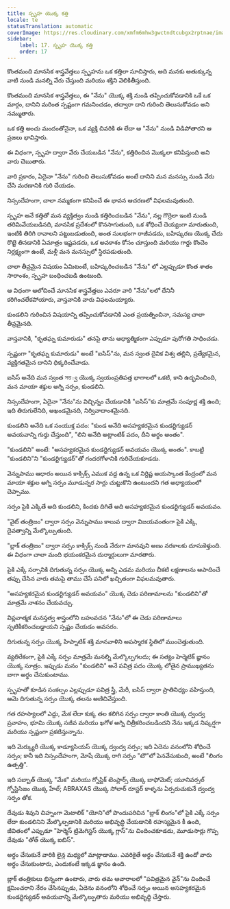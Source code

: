 ```yaml
---
title: స్పృహ యొక్క కత్తి
locale: te
statusTranslation: automatic
coverImage: https://res.cloudinary.com/xmfm6mhw3gwctndtcubgx2rptnae/image/upload/v1741354419/small_cover_la_gran_rebelion_28716e29d2.webp
sidebar:
    label: 17. స్పృహ యొక్క కత్తి
    order: 17
---
```

కొంతమంది మానసిక శాస్త్రవేత్తలు స్పృహను ఒక కత్తిలా సూచిస్తారు, అది మనకు అతుక్కున్న వాటి నుండి మనల్ని వేరు చేస్తుంది మరియు శక్తిని వెలికితీస్తుంది.

కొంతమంది మానసిక శాస్త్రవేత్తలు, ఈ "నేను" యొక్క శక్తి నుండి తప్పించుకోవడానికి ఒకే ఒక మార్గం, దానిని మరింత స్పష్టంగా గమనించడం, తద్వారా దాని గురించి తెలుసుకోవడం అని నమ్ముతారు.

ఒక కత్తి అంచు మందంతోనైనా, ఒక వ్యక్తి చివరికి ఈ లేదా ఆ "నేను" నుండి విడిపోతారని ఆ ప్రజలు భావిస్తారు.

ఈ విధంగా, స్పృహ ద్వారా వేరు చేయబడిన "నేను", కత్తిరించిన మొక్కలా కనిపిస్తుంది అని వారు చెబుతారు.

వారి ప్రకారం, ఏదైనా "నేను" గురించి తెలుసుకోవడం అంటే దానిని మన మనస్సు నుండి వేరు చేసి మరణానికి గురి చేయడం.

నిస్సందేహంగా, చాలా నమ్మకంగా కనిపించే ఈ భావన ఆచరణలో విఫలమవుతుంది.

స్పృహ అనే కత్తితో మన వ్యక్తిత్వం నుండి కత్తిరించబడిన "నేను", నల్ల గొర్రెలా ఇంటి నుండి తరిమివేయబడినది, మానసిక ప్రదేశంలో కొనసాగుతుంది, ఒక శోధించే దెయ్యంగా మారుతుంది, ఇంటికి తిరిగి రావాలని పట్టుబడుతుంది, అంత సులభంగా రాజీపడదు, బహిష్కరణ యొక్క చేదు రొట్టె తినడానికి ఏమాత్రం ఇష్టపడదు, ఒక అవకాశం కోసం చూస్తుంది మరియు గార్డు కొంచెం నిర్లక్ష్యంగా ఉంటే, మళ్లీ మన మనస్సులో స్థిరపడుతుంది.

చాలా తీవ్రమైన విషయం ఏమిటంటే, బహిష్కరించబడిన "నేను" లో ఎల్లప్పుడూ కొంత శాతం సారాంశం, స్పృహ బంధించబడి ఉంటుంది.

ఆ విధంగా ఆలోచించే మానసిక శాస్త్రవేత్తలు ఎవరూ వారి "నేను"లలో దేనినీ కరిగించలేకపోయారు, వాస్తవానికి వారు విఫలమయ్యారు.

కుండలిని గురించిన విషయాన్ని తప్పించుకోవడానికి ఎంత ప్రయత్నించినా, సమస్య చాలా తీవ్రమైనది.

వాస్తవానికి, "కృతఘ్న కుమారుడు" తనపై తాను ఆధ్యాత్మికంగా ఎప్పుడూ పురోగతి సాధించడు.

స్పష్టంగా "కృతఘ్న కుమారుడు" అంటే "ఐసిస్"ను, మన స్వంత దైవిక విశ్వ తల్లిని, ప్రత్యేకమైన, వ్యక్తిగతమైన దానిని ధిక్కరించేవాడు.

ఐసిస్ అనేది మన స్వంత সত্ত్వ యొక్క స్వయంప్రతిపత్త భాగాలలో ఒకటి, కాని ఉద్భవించింది, మన మాయా శక్తుల అగ్ని సర్పం, కుండలిని.

నిస్సందేహంగా, ఏదైనా "నేను"ను విచ్ఛిన్నం చేయడానికి "ఐసిస్"కు మాత్రమే సంపూర్ణ శక్తి ఉంది; ఇది తిరుగులేనిది, అఖండమైనది, నిర్వివాదాంశమైనది.

కుండలిని అనేది ఒక సంయుక్త పదం: "కుండ అనేది అసహ్యకరమైన కుండర్టిగ్యుడర్ అవయవాన్ని గుర్తు చేస్తుంది", "లిని అనేది అట్లాంటిక్ పదం, దీని అర్థం అంతం".

"కుండలిని" అంటే: "అసహ్యకరమైన కుండర్టిగ్యుడర్ అవయవం యొక్క అంతం". కాబట్టి "కుండలిని"ని "కుండర్టిగ్యుడర్"తో గందరగోళానికి గురిచేయకూడదు.

వెన్నుపాము ఆధారం అయిన కాక్సిక్స్ ఎముక వద్ద ఉన్న ఒక నిర్దిష్ట అయస్కాంత కేంద్రంలో మన మాయా శక్తుల అగ్ని సర్పం మూడున్నర సార్లు చుట్టుకొని ఉంటుందని గత అధ్యాయంలో చెప్పాము.

సర్పం పైకి ఎక్కితే అది కుండలిని, కిందకు దిగితే అది అసహ్యకరమైన కుండర్టిగ్యుడర్ అవయవం.

"వైట్ తంత్రిజం" ద్వారా సర్పం వెన్నుపాము కాలువ ద్వారా విజయవంతంగా పైకి ఎక్కి, దైవత్వాన్ని మేల్కొల్పుతుంది.

"బ్లాక్ తంత్రిజం" ద్వారా సర్పం కాక్సిక్స్ నుండి నేరుగా మానవుని అణు నరకాలకు దూసుకెళ్తుంది. ఈ విధంగా చాలా మంది భయంకరమైన దుర్మార్గులుగా మారతారు.

పైకి ఎక్కే సర్పానికి దిగుతున్న సర్పం యొక్క అన్ని ఎడమ మరియు చీకటి లక్షణాలను ఆపాదించే తప్పు చేసిన వారు తమపై తాము చేసే పనిలో ఖచ్చితంగా విఫలమవుతారు.

"అసహ్యకరమైన కుండర్టిగ్యుడర్ అవయవం" యొక్క చెడు పరిణామాలను "కుండలిని"తో మాత్రమే నాశనం చేయవచ్చు.

విప్లవాత్మక మనస్తత్వ శాస్త్రంలోని బహువచన "నేను"లో ఈ చెడు పరిణామాలు స్ఫటికీకరించబడ్డాయని స్పష్టం చేయడం అవసరం.

దిగుతున్న సర్పం యొక్క హిప్నాటిక్ శక్తి మానవాళిని అపస్మారక స్థితిలో ముంచెత్తుతుంది.

వ్యతిరేకంగా, పైకి ఎక్కే సర్పం మాత్రమే మనల్ని మేల్కొల్పగలదు; ఈ సత్యం హెర్మెటిక్ జ్ఞానం యొక్క సూత్రం. ఇప్పుడు మనం "కుండలిని" అనే పవిత్ర పదం యొక్క లోతైన ప్రాముఖ్యతను బాగా అర్థం చేసుకుంటాము.

స్పృహతో కూడిన సంకల్పం ఎల్లప్పుడూ పవిత్ర స్త్రీ, మేరీ, ఐసిస్ ద్వారా ప్రాతినిధ్యం వహిస్తుంది, ఆమె దిగుతున్న సర్పం యొక్క తలను అణిచివేస్తుంది.

గత రహస్యాలలో ఎద్దు, మేక లేదా కుక్క తల కలిగిన సర్పం ద్వారా కాంతి యొక్క ద్వంద్వ ప్రవాహం, భూమి యొక్క సజీవ మరియు ఖగోళ అగ్ని చిత్రీకరించబడిందని నేను ఇక్కడ నిష్కర్షగా మరియు స్పష్టంగా ప్రకటిస్తున్నాను.

ఇది మెర్క్యురీ యొక్క కాడ్యూసియస్ యొక్క ద్వంద్వ సర్పం; ఇది ఏదెను వనంలోని శోధించే సర్పం; కానీ ఇది నిస్సందేహంగా, మోషే యొక్క రాగి సర్పం "టౌ"లో పెనవేసుకుంది, అంటే "లింగం ఉత్పత్తి".

ఇది సబ్బాత్ యొక్క "మేక" మరియు గ్నోస్టిక్ టెంప్లార్స్ యొక్క బాఫోమెట్; యూనివర్సల్ గ్నోస్టిసిజం యొక్క హేల్; ABRAXAS యొక్క సోలార్ రూస్టర్ కాళ్ళను ఏర్పరుచుకునే ద్వంద్వ సర్పం తోక.

దేవుడు శివుని చిహ్నంగా మెటాలిక్ "యోని"లో పొందుపరిచిన "బ్లాక్ లింగం"లో పైకి ఎక్కే సర్పం లేదా కుండలినిని మేల్కొల్పడానికి మరియు అభివృద్ధి చేయడానికి రహస్యమైన కీ ఉంది, జీవితంలో ఎప్పుడూ "హెర్మెస్ ట్రిమెగిస్టస్ యొక్క గ్లాస్"ను చిందించకూడదు, మూడుసార్లు గొప్ప దేవుడు "తోత్ యొక్క ఐబిస్".

అర్థం చేసుకునే వారికి లైన్ల మధ్యలో మాట్లాడాము. ఎవరికైతే అర్థం చేసుకునే శక్తి ఉందో వారు అర్థం చేసుకుంటారు, ఎందుకంటే ఇక్కడ జ్ఞానం ఉంది.

బ్లాక్ తంత్రికులు భిన్నంగా ఉంటారు, వారు తమ ఆచారాలలో "పవిత్రమైన వైన్"ను చిందించే క్షమించరాని నేరం చేసినప్పుడు, ఏదెను వనంలోని శోధించే సర్పం అయిన అసహ్యకరమైన కుండర్టిగ్యుడర్ అవయవాన్ని మేల్కొల్పుతారు మరియు అభివృద్ధి చేస్తారు.

